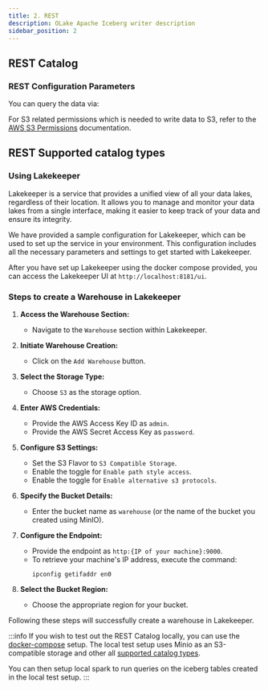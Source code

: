 ```yaml
---
title: 2. REST 
description: OLake Apache Iceberg writer description
sidebar_position: 2
---
```



## REST Catalog

<RESTIcebergWriterConfig/>

### REST Configuration Parameters

<RESTIcebergWriterConfigDetails/>


You can query the data via:

<CatalogQuery/>

For S3 related permissions which is needed to write data to S3, refer to the [AWS S3 Permissions](../../s3/overview#iam-permissions-required) documentation.

## REST Supported catalog types

### Using Lakekeeper
Lakekeeper is a service that provides a unified view of all your data lakes, regardless of their location. It allows you to manage and monitor your data lakes from a single interface, making it easier to keep track of your data and ensure its integrity.

We have provided a sample configuration for Lakekeeper, which can be used to set up the service in your environment. This configuration includes all the necessary parameters and settings to get started with Lakekeeper. 

After you have set up Lakekeeper using the docker compose provided, you can access the Lakekeeper UI at `http://localhost:8181/ui`.

### Steps to create a Warehouse in Lakekeeper

1. **Access the Warehouse Section:**
   - Navigate to the `Warehouse` section within Lakekeeper.

2. **Initiate Warehouse Creation:**
   - Click on the `Add Warehouse` button.

3. **Select the Storage Type:**
   - Choose `S3` as the storage option.

4. **Enter AWS Credentials:**
   - Provide the AWS Access Key ID as `admin`.
   - Provide the AWS Secret Access Key as `password`.

5. **Configure S3 Settings:**
   - Set the S3 Flavor to `S3 Compatible Storage`.
   - Enable the toggle for `Enable path style access`.
   - Enable the toggle for `Enable alternative s3 protocols`.

6. **Specify the Bucket Details:**
   - Enter the bucket name as `warehouse` (or the name of the bucket you created using MinIO).

7. **Configure the Endpoint:**
   - Provide the endpoint as `http:{IP of your machine}:9000`.  
   - To retrieve your machine's IP address, execute the command:
     ```
     ipconfig getifaddr en0
     ```

8. **Select the Bucket Region:**
   - Choose the appropriate region for your bucket.

Following these steps will successfully create a warehouse in Lakekeeper.

:::info
If you wish to test out the REST Catalog locally, you can use the [docker-compose](../docker-compose) setup. The local test setup uses Minio as an S3-compatible storage and other all [supported catalog types](../docker-compose#local-catalog--test-setup). 

You can then setup local spark to run queries on the iceberg tables created in the local test setup.
:::